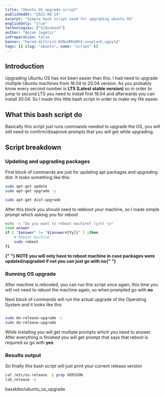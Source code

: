 ```yaml
---
title: "Ubuntu OS upgrade script"
publishedAt: "2022-06-14"
excerpt: "Simple bash script used for upgrading ubuntu OS"
englishOnly: "true"
technologies: ["SiGnubash"]
author: "Bojan Jagetic"
inPreparation: false
banner: "bernd-dittrich-W1NsOMhU8hI-unsplash_ugoyld"
tags: [{ slug: "ubuntu", name: "script" }]
---
```


## Introduction

Upgrading Ubuntu OS has not been easier than this. I had need to upgrade multiple Ubuntu machines from 16.04 to 20.04 version.
As you probably know every second number is <b> LTS (Latest stable version) </b> so in order to jump to second LTS you need to install first 18.04 and afterwards
you can install 20.04. So I made this little bash script in order to make my life easier.

## What this bash script do

Basically this script just runs commands needed to upgrade the OS, you will still need to confirm/disaprove prompts that you will get while upgrading.

## Script breakdown

### Updating and upgrading packages

First block of commands are just for updating apt packages and upgrading dist.
It looks something like this:

```bash
sudo apt-get update
sudo apt-get upgrade -y

sudo apt-get dist-upgrade
```

After this block you should need to rebboot your machine, so I made simple prompt which asking you for reboot

```bash
echo -n "Do you want to reboot machine? (y/n) \n"
read answer
if [ "$answer" != "${answer#[Yy]}" ] ;then
    # Reboot machine
    sudo reboot
fi
```

<b>
   <Accent>
      {" "}
      NOTE you will only have to reboot machine in case packages were updated/upgraded
      if not you can just go with no{" "}
   </Accent>
</b>

### Running OS upgrade

After machine is rebooted, you can run this script once again, this time you will not need to reboot the machine again, so when prompted go with <b>no</b>

Next block of commands will run the actual upgrade of the Operating System and it looks like this

```bash

sudo do-release-upgrade -c
sudo do-release-upgrade
```

While installing you will get multiple prompts which you need to answer.
After everything is finished you will get prompt that says that reboot is required so go with <b>yes</b>

### Results output

So finally this bash script will just print your current release version

```bash
cat /etc/os-release  | grep VERSION
lsb_release -a
```

<GithubCardRepository>basskibo/ubuntu_os_upgrade</GithubCardRepository>
